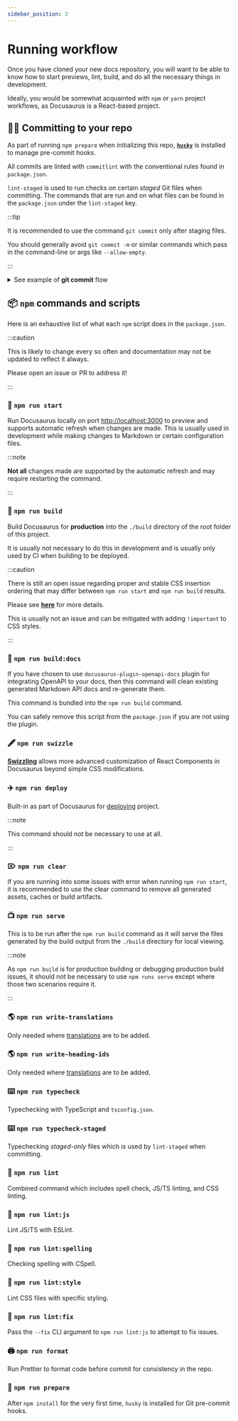 ```yaml
---
sidebar_position: 3
---
```


# Running workflow

Once you have cloned your new docs repository, you will want to be able to know how to start previews, lint, build, and do all the necessary things in development.

Ideally, you would be somewhat acquainted with `npm` or `yarn` project workflows, as Docusaurus is a React-based project.

## 👨‍💻 Committing to your repo

As part of running `npm prepare` when initializing this repo, [**`husky`**](https://typicode.github.io/husky/#/) is installed to manage pre-commit hooks.

All commits are linted with `commitlint` with the conventional rules found in `package.json`.

`lint-staged` is used to run checks on certain _staged_ Git files when committing. The commands that are run and on what files can be found in the `package.json` under the `lint-staged` key.

:::tip

It is recommended to use the command `git commit` only after staging files.

You should generally avoid `git commit -m` or similar commands which pass in the command-line or args like `--allow-empty`.

:::

<details>
  <summary>
    See example of <b>git commit</b> flow
  </summary>
  <div>
    <img src={require("./img/commit.gif").default} alt="gifExample" />
  </div>
</details>

## 📦 `npm` commands and scripts

Here is an exhaustive list of what each `npm` script does in the `package.json`.

:::caution

This is likely to change every so often and documentation may not be updated to reflect it always.

Please open an issue or PR to address it!

:::

### 🐎 `npm run start`

Run Docusaurus locally on port [http://localhost:3000](http://localhost:3000) to preview and supports automatic refresh when changes are made. This is usually used in development while making changes to Markdown or certain configuration files.

:::note

**Not all** changes made are supported by the automatic refresh and may require restarting the command.

:::

### 👷 `npm run build`

Build Docusaurus for **production** into the `./build` directory of the root folder of this project.

It is usually not necessary to do this in development and is usually only used by CI when building to be deployed.

:::caution

There is still an open issue regarding proper and stable CSS insertion ordering that may differ between `npm run start` and `npm run build` results.

Please see [**here**](https://github.com/facebook/docusaurus/issues/3678) for more details.

This is usually not an issue and can be mitigated with adding `!important` to CSS styles.

:::

### 📑 `npm run build:docs`

If you have chosen to use `docusaurus-plugin-openapi-docs` plugin for integrating OpenAPI to your docs, then this command will clean existing generated Markdown API docs and re-generate them.

This command is bundled into the `npm run build` command.

You can safely remove this script from the `package.json` if you are not using the plugin.

### 🖋️ `npm run swizzle`

[**Swizzling**](https://docusaurus.io/docs/swizzling) allows more advanced customization of React Components in Docusaurus beyond simple CSS modifications.

### ✈️ `npm run deploy`

Built-in as part of Docusaurus for [deploying](https://docusaurus.io/docs/deployment#deploying-to-github-pages) project.

:::note

This command should not be necessary to use at all.

:::

### ⌦ `npm run clear`

If you are running into some issues with error when running `npm run start`, it is recommended to use the clear command to remove all generated assets, caches or build artifacts.

### 📺 `npm run serve`

This is to be run after the `npm run build` command as it will serve the files generated by the build output from the `./build` directory for local viewing.

:::note

As `npm run build` is for production building or debugging production build issues, it should not be necessary to use `npm runs serve` except where those two scenarios require it.

:::

### 🌎 `npm run write-translations`

Only needed where [translations](https://docusaurus.io/docs/cli#docusaurus-write-translations-sitedir) are to be added.

### 🌎 `npm run write-heading-ids`

Only needed where [translations](https://docusaurus.io/docs/cli#docusaurus-write-heading-ids-sitedir) are to be added.

### ⌨️ `npm run typecheck`

Typechecking with TypeScript and `tsconfig.json`.

### ⌨️ `npm run typecheck-staged`

Typechecking _staged-only_ files which is used by `lint-staged` when committing.

### 🧼 `npm run lint`

Combined command which includes spell check, JS/TS linting, and CSS linting.

### 🧼 `npm run lint:js`

Lint JS/TS with ESLint.

### 🧼 `npm run lint:spelling`

Checking spelling with CSpell.

### 🧼 `npm run lint:style`

Lint CSS files with specific styling.

### 🧼 `npm run lint:fix`

Pass the `--fix` CLI argument to `npm run lint:js` to attempt to fix issues.

### 🖨️ `npm run format`

Run Prettier to format code before commit for consistency in the repo.

### 🥗 `npm run prepare`

After `npm install` for the very first time, `husky` is installed for Git pre-commit hooks.
